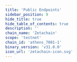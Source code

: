 ```yaml
---
title: 'Public Endpoints'
sidebar_position: 9
hide_title: true
hide_table_of_contents: true
description: ''
chain_name: 'Zetachain'
scope: 'testnet'
chain_id: 'athens_7001-1'
binary_version: 'v31.0.0'
icon_url: 'zetachain-icon.svg'
---
```



<PageTitle
  iconUrl="img/zetachain-icon.svg"
  title="Zetachain Public Endpoints"
  chainId="athens_7001-1"
  version="v31.0.0"
/>

<PublicEndpoints
  chainId="athens_7001-1"
  primaryRpcUrl="https://zetachain-t-rpc.noders.services"
  primaryApiUrl="https://zetachain-t-api.noders.services"
  primaryGrpcUrl="zetachain-t-grpc.noders.services:443"
  primaryJsonRpcUrl="https://zetachain-t-jsonrpc.noders.services"
/>
